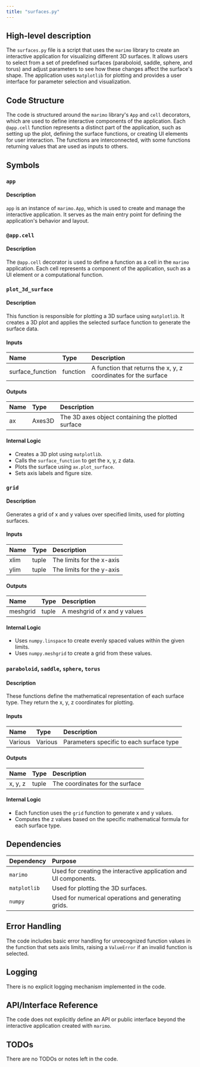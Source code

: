 ```yaml
---
title: "surfaces.py"
---
```


## High-level description

The `surfaces.py` file is a script that uses the `marimo` library to create an interactive application for visualizing different 3D surfaces. It allows users to select from a set of predefined surfaces (paraboloid, saddle, sphere, and torus) and adjust parameters to see how these changes affect the surface's shape. The application uses `matplotlib` for plotting and provides a user interface for parameter selection and visualization.

## Code Structure

The code is structured around the `marimo` library's `App` and `cell` decorators, which are used to define interactive components of the application. Each `@app.cell` function represents a distinct part of the application, such as setting up the plot, defining the surface functions, or creating UI elements for user interaction. The functions are interconnected, with some functions returning values that are used as inputs to others.

## Symbols

### `app`
#### Description
`app` is an instance of `marimo.App`, which is used to create and manage the interactive application. It serves as the main entry point for defining the application's behavior and layout.

### `@app.cell`
#### Description
The `@app.cell` decorator is used to define a function as a cell in the `marimo` application. Each cell represents a component of the application, such as a UI element or a computational function.

### `plot_3d_surface`
#### Description
This function is responsible for plotting a 3D surface using `matplotlib`. It creates a 3D plot and applies the selected surface function to generate the surface data.

#### Inputs
| Name | Type | Description |
|:-----|:-----|:------------|
| surface_function | function | A function that returns the x, y, z coordinates for the surface |

#### Outputs
| Name | Type | Description |
|:-----|:-----|:------------|
| ax | Axes3D | The 3D axes object containing the plotted surface |

#### Internal Logic
- Creates a 3D plot using `matplotlib`.
- Calls the `surface_function` to get the x, y, z data.
- Plots the surface using `ax.plot_surface`.
- Sets axis labels and figure size.

### `grid`
#### Description
Generates a grid of x and y values over specified limits, used for plotting surfaces.

#### Inputs
| Name | Type | Description |
|:-----|:-----|:------------|
| xlim | tuple | The limits for the x-axis |
| ylim | tuple | The limits for the y-axis |

#### Outputs
| Name | Type | Description |
|:-----|:-----|:------------|
| meshgrid | tuple | A meshgrid of x and y values |

#### Internal Logic
- Uses `numpy.linspace` to create evenly spaced values within the given limits.
- Uses `numpy.meshgrid` to create a grid from these values.

### `paraboloid`, `saddle`, `sphere`, `torus`
#### Description
These functions define the mathematical representation of each surface type. They return the x, y, z coordinates for plotting.

#### Inputs
| Name | Type | Description |
|:-----|:-----|:------------|
| Various | Various | Parameters specific to each surface type |

#### Outputs
| Name | Type | Description |
|:-----|:-----|:------------|
| x, y, z | tuple | The coordinates for the surface |

#### Internal Logic
- Each function uses the `grid` function to generate x and y values.
- Computes the z values based on the specific mathematical formula for each surface type.

## Dependencies

| Dependency | Purpose |
|:-----------|:--------|
| `marimo` | Used for creating the interactive application and UI components. |
| `matplotlib` | Used for plotting the 3D surfaces. |
| `numpy` | Used for numerical operations and generating grids. |

## Error Handling

The code includes basic error handling for unrecognized function values in the function that sets axis limits, raising a `ValueError` if an invalid function is selected.

## Logging

There is no explicit logging mechanism implemented in the code.

## API/Interface Reference

The code does not explicitly define an API or public interface beyond the interactive application created with `marimo`.

## TODOs

There are no TODOs or notes left in the code.